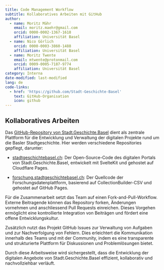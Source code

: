 ```yaml
---
title: Code Management Workflow
subtitle: Kollaboratives Arbeiten mit GitHub
author:
  - name: Moritz Mähr
    email: moritz.maehr@gmail.com
    orcid: 0000-0002-1367-1618
    affiliation: Universität Basel
  - name: Nico Görlich
    orcid: 0000-0003-3860-1488
    affiliation: Universität Basel
  - name: Moritz Twente
    email: mtwente@protonmail.com
    orcid: 0009-0005-7187-9774
    affiliation: Universität Basel
category: Interna
date-modified: last-modified
lang: de
code-links:
  - href: 'https://github.com/Stadt-Geschichte-Basel'
    text: GitHub-Organisation
    icon: github
---
```


## Kollaboratives Arbeiten

Das [GitHub-Repository von Stadt.Geschichte.Basel](https://github.com/Stadt-Geschichte-Basel/) dient als zentrale Plattform für die Entwicklung und Verwaltung der digitalen Projekte rund um die Basler Stadtgeschichte. Hier werden verschiedene Repositories gepflegt, darunter:

-   [stadtgeschichtebasel.ch](https://github.com/Stadt-Geschichte-Basel/stadtgeschichtebasel.ch): Der Open-Source-Code des digitalen Portals von Stadt.Geschichte.Basel, entwickelt mit SvelteKit und gehostet auf Cloudflare Pages.

-   [forschung.stadtgeschichtebasel.ch](https://github.com/Stadt-Geschichte-Basel/forschung.stadtgeschichtebasel.ch): Der Quellcode der Forschungsdatenplattform, basierend auf CollectionBuilder-CSV und gehostet auf GitHub Pages.

Für die Zusammenarbeit setzt das Team auf einen Fork-and-Pull-Workflow. Externe Beitragende können das Repository forken, Änderungen vornehmen und anschliessend Pull Requests einreichen. Dieses Vorgehen ermöglicht eine kontrollierte Integration von Beiträgen und fördert eine offene Entwicklungskultur.

Zusätzlich nutzt das Projekt GitHub Issues zur Verwaltung von Aufgaben und zur Nachverfolgung von Fehlern. Dies erleichtert die Kommunikation innerhalb des Teams und mit der Community, indem es eine transparente und strukturierte Plattform für Diskussionen und Problemlösungen bietet.

Durch diese Arbeitsweise wird sichergestellt, dass die Entwicklung der digitalen Angebote von Stadt.Geschichte.Basel effizient, kollaborativ und nachvollziehbar verläuft.